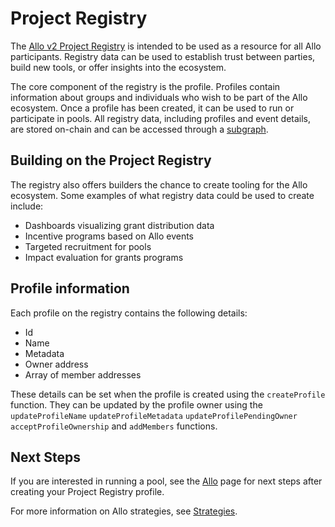 
# Project Registry

The [Allo v2 Project
Registry](https://github.com/allo-protocol/allo-v2/blob/main/contracts/core/Registry.sol)
is intended to be used as a resource for all Allo participants. Registry data
can be used to establish trust between parties, build new tools, or offer
insights into the ecosystem.

The core component of the registry is the profile. Profiles contain information
about groups and individuals who wish to be part of the Allo ecosystem. Once
a profile has been created, it can be used to run or participate in pools. All
registry data, including profiles and event details, are stored on-chain and can
be accessed through a [subgraph](/overview/indexers).

## Building on the Project Registry

The registry also offers builders the chance to create tooling for the Allo
ecosystem. Some examples of what registry data could be used to create include:

* Dashboards visualizing grant distribution data
* Incentive programs based on Allo events
* Targeted recruitment for pools
* Impact evaluation for grants programs

## Profile information

Each profile on the registry contains the following details:

* Id
* Name
* Metadata
* Owner address
* Array of member addresses

These details can be set when the profile is created using the
`createProfile` function. They can be updated by the profile owner using the
`updateProfileName` `updateProfileMetadata`
`updateProfilePendingOwner` `acceptProfileOwnership`  and
`addMembers` functions.

## Next Steps

If you are interested in running a pool, see the [Allo](/allo) page for next
steps after creating your Project Registry profile.

For more information on Allo strategies, see [Strategies](/strategies).


